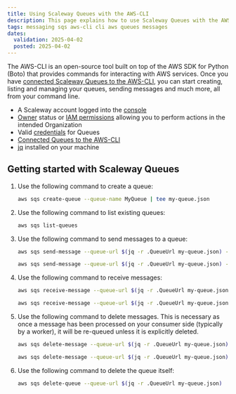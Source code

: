 ```yaml
---
title: Using Scaleway Queues with the AWS-CLI
description: This page explains how to use Scaleway Queues with the AWS CLI
tags: messaging sqs aws-cli cli aws queues messages
dates:
  validation: 2025-04-02
  posted: 2025-04-02
---
```



The AWS-CLI is an open-source tool built on top of the AWS SDK for Python (Boto) that provides commands for interacting with AWS services. Once you have [connected Scaleway Queues to the AWS-CLI](/queues/api-cli/connect-aws-cli/), you can start creating, listing and managing your queues, sending messages and much more, all from your command line.

<Requirements />

- A Scaleway account logged into the [console](https://console.scaleway.com)
- [Owner](/iam/concepts/#owner) status or [IAM permissions](/iam/concepts/#permission) allowing you to perform actions in the intended Organization
- Valid [credentials](/queues/how-to/create-credentials/) for Queues
- [Connected Queues to the AWS-CLI](/queues/api-cli/connect-aws-cli/)
- [jq](https://stedolan.github.io/jq/download/) installed on your machine

## Getting started with Scaleway Queues

1. Use the following command to create a queue:

    ```bash
    aws sqs create-queue --queue-name MyQueue | tee my-queue.json
    ```

2. Use the following command to list existing queues:

    ```bash
    aws sqs list-queues
    ```

3. Use the following command to send messages to a queue:

    ```bash
    aws sqs send-message --queue-url $(jq -r .QueueUrl my-queue.json) --message-body "Hello world!"

    aws sqs send-message --queue-url $(jq -r .QueueUrl my-queue.json) --message-body "Second Message."
    ```

4. Use the following command to receive messages:

    ```bash
    aws sqs receive-message --queue-url $(jq -r .QueueUrl my-queue.json) | tee message1.json

    aws sqs receive-message --queue-url $(jq -r .QueueUrl my-queue.json) | tee message2.json
    ```

5. Use the following command to delete messages. This is necessary as once a message has been processed on your consumer side (typically by a worker), it will be re-queued unless it is explicitly deleted.

    ```bash
    aws sqs delete-message --queue-url $(jq -r .QueueUrl my-queue.json) --receipt-handle $(jq -r .Messages[0].ReceiptHandle message1.json)

    aws sqs delete-message --queue-url $(jq -r .QueueUrl my-queue.json) --receipt-handle $(jq -r .Messages[0].ReceiptHandle message2.json)
    ```

6. Use the following command to delete the queue itself:

    ```bash
    aws sqs delete-queue --queue-url $(jq -r .QueueUrl my-queue.json)
    ```